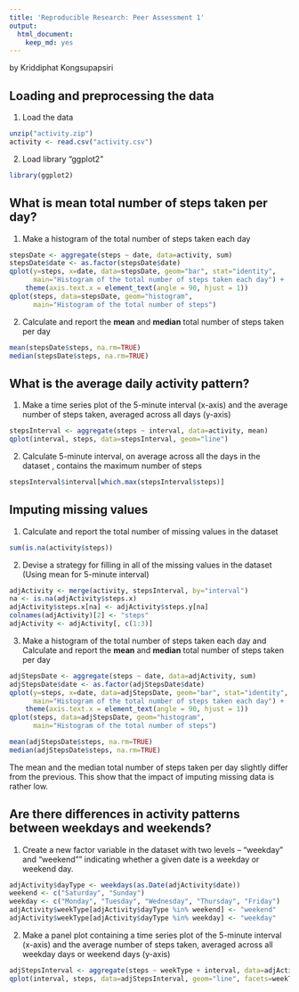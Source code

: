```yaml
---
title: 'Reproducible Research: Peer Assessment 1'
output:
  html_document:
    keep_md: yes
---
```

by Kriddiphat Kongsupapsiri

## Loading and preprocessing the data
1. Load the data

```r
unzip("activity.zip")
activity <- read.csv("activity.csv")
```

2. Load library "ggplot2"

```r
library(ggplot2)
```

## What is mean total number of steps taken per day?
1. Make a histogram of the total number of steps taken each day

```r
stepsDate <- aggregate(steps ~ date, data=activity, sum)
stepsDate$date <- as.factor(stepsDate$date)
qplot(y=steps, x=date, data=stepsDate, geom="bar", stat="identity", 
      main="Histogram of the total number of steps taken each day") + 
    theme(axis.text.x = element_text(angle = 90, hjust = 1))
qplot(steps, data=stepsDate, geom="histogram", 
      main="Histogram of the total number of steps")
```

2. Calculate and report the **mean** and **median** total number of
   steps taken per day
   
```r
mean(stepsDate$steps, na.rm=TRUE)
median(stepsDate$steps, na.rm=TRUE)
```

## What is the average daily activity pattern?
1. Make a time series plot of the 5-minute
   interval (x-axis) and the average number of steps taken, averaged
   across all days (y-axis)

```r
stepsInterval <- aggregate(steps ~ interval, data=activity, mean)
qplot(interval, steps, data=stepsInterval, geom="line")
```

2. Calculate 5-minute interval, on average across all the days in the dataset
, contains the maximum number of steps

```r
stepsInterval$interval[which.max(stepsInterval$steps)]
```

## Imputing missing values
1. Calculate and report the total number of missing values in the dataset
```r
sum(is.na(activity$steps))
```

2. Devise a strategy for filling in all of the missing values in the dataset
(Using mean for 5-minute interval)

```r
adjActivity <- merge(activity, stepsInterval, by="interval")
na <- is.na(adjActivity$steps.x)
adjActivity$steps.x[na] <- adjActivity$steps.y[na]
colnames(adjActivity)[2] <- "steps"
adjActivity <- adjActivity[, c(1:3)]
```

3. Make a histogram of the total number of steps taken each day and Calculate 
and report the **mean** and **median** total number of steps taken per day

```r
adjStepsDate <- aggregate(steps ~ date, data=adjActivity, sum)
adjStepsDate$date <- as.factor(adjStepsDate$date)
qplot(y=steps, x=date, data=adjStepsDate, geom="bar", stat="identity", 
      main="Histogram of the total number of steps taken each day") + 
    theme(axis.text.x = element_text(angle = 90, hjust = 1))
qplot(steps, data=adjStepsDate, geom="histogram", 
      main="Histogram of the total number of steps")
```

```r
mean(adjStepsDate$steps, na.rm=TRUE)
median(adjStepsDate$steps, na.rm=TRUE)
```

The mean and the median total number of steps taken per day slightly differ from
the previous. This show that the impact of imputing missing data is rather low.

## Are there differences in activity patterns between weekdays and weekends?

1. Create a new factor variable in the dataset with two levels – "weekday"
and "weekend"" indicating whether a given date is a weekday or weekend day.

```r
adjActivity$dayType <- weekdays(as.Date(adjActivity$date))
weekend <- c("Saturday", "Sunday")
weekday <- c("Monday", "Tuesday", "Wednesday", "Thursday", "Friday")
adjActivity$weekType[adjActivity$dayType %in% weekend] <- "weekend"
adjActivity$weekType[adjActivity$dayType %in% weekday] <- "weekday"
```

2. Make a panel plot containing a time series plot of the 5-minute interval 
(x-axis) and the average number of steps taken, averaged across all weekday days
or weekend days (y-axis)

```r
adjStepsInterval <- aggregate(steps ~ weekType + interval, data=adjActivity, mean)
qplot(interval, steps, data=adjStepsInterval, geom="line", facets=weekType ~.)
```